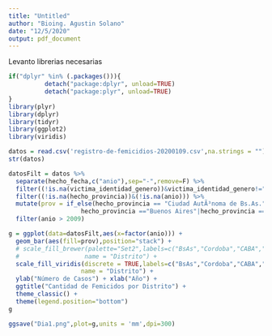 ```yaml
---
title: "Untitled"
author: "Bioing. Agustin Solano"
date: "12/5/2020"
output: pdf_document
---
```



Levanto librerias necesarias
```r
if("dplyr" %in% (.packages())){
          detach("package:dplyr", unload=TRUE) 
          detach("package:plyr", unload=TRUE) 
} 
library(plyr)
library(dplyr)
library(tidyr)
library(ggplot2)
library(viridis)
```

```r
datos = read.csv('registro-de-femicidios-20200109.csv',na.strings = "")
str(datos)
```

```r
datosFilt = datos %>%
  separate(hecho_fecha,c("anio"),sep="-",remove=F) %>%
  filter((!is.na(victima_identidad_genero))&victima_identidad_genero!="HOMBRE") %>%
  filter((!is.na(hecho_provincia))&(!is.na(anio))) %>%
  mutate(prov = if_else(hecho_provincia == "Ciudad AutÃ³noma de Bs.As."|hecho_provincia =="CÃ³rdoba"|
                    hecho_provincia =="Buenos Aires"|hecho_provincia =="Mendoza"|hecho_provincia =="Santa Fe",as.character(hecho_provincia),"Otra")) %>%
  filter(anio > 2009)
```


```r
g = ggplot(data=datosFilt,aes(x=factor(anio))) +
  geom_bar(aes(fill=prov),position="stack") +
  # scale_fill_brewer(palette="Set2",labels=c("BsAs","Cordoba","CABA","Mendoza","Otra","Santa Fe"),
  #                  name = "Distrito") +
  scale_fill_viridis(discrete = TRUE,labels=c("BsAs","Cordoba","CABA","Mendoza","Otra","Santa Fe"),
                    name = "Distrito") +
  ylab("Número de Casos") + xlab("Año") +
  ggtitle("Cantidad de Femicidos por Distrito") +
  theme_classic() +
  theme(legend.position="bottom") 
g
```
```r
ggsave("Dia1.png",plot=g,units = 'mm',dpi=300)
```

